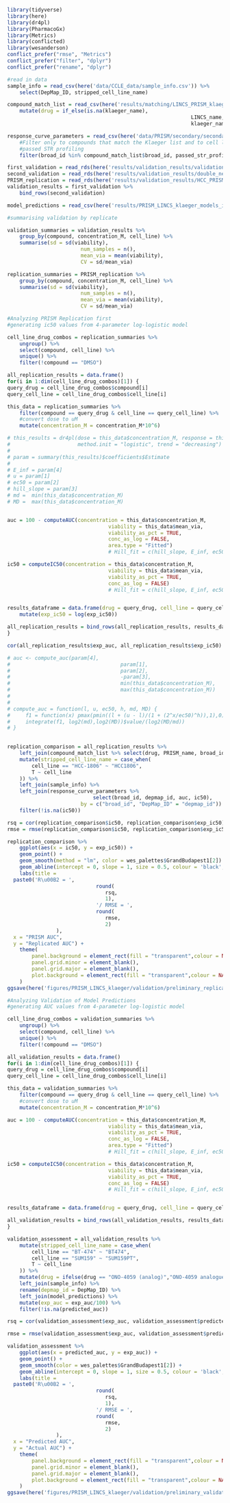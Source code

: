 ```r
library(tidyverse)
library(here)
library(dr4pl)
library(PharmacoGx)
library(Metrics)
library(conflicted)
library(wesanderson)
conflict_prefer("rmse", "Metrics")
conflict_prefer("filter", "dplyr")
conflict_prefer("rename", "dplyr")
```

```r
#read in data 
sample_info = read_csv(here('data/CCLE_data/sample_info.csv')) %>% 
	select(DepMap_ID, stripped_cell_line_name)

compound_match_list = read_csv(here('results/matching/LINCS_PRISM_klaeger_combined_drug_matches_final.csv')) %>% 
	mutate(drug = if_else(is.na(klaeger_name),
															LINCS_name, 
															klaeger_name))

response_curve_parameters = read_csv(here('data/PRISM/secondary/secondary-screen-dose-response-curve-parameters.csv')) %>% 
	#Filter only to compounds that match the Klaeger list and to cell lines that
	#passed STR profiling
	filter(broad_id %in% compound_match_list$broad_id, passed_str_profiling, !is.na(ic50))

first_validation = read_rds(here('results/validation_results/validation_screen.rds'))
second_validation = read_rds(here('results/validation_results/double_negative_validation_screen.rds'))
PRISM_replication = read_rds(here('results/validation_results/HCC_PRISM_replication_screen.rds'))
validation_results = first_validation %>% 
	bind_rows(second_validation) 

model_predictions = read_csv(here('results/PRISM_LINCS_klaeger_models_ic50/final_model_predictions.csv'))

```

```r
#summarising validation by replicate 

validation_summaries = validation_results %>% 
	group_by(compound, concentration_M, cell_line) %>%
	summarise(sd = sd(viability),
						num_samples = n(),
						mean_via = mean(viability),
						CV = sd/mean_via)

replication_summaries = PRISM_replication %>% 
	group_by(compound, concentration_M, cell_line) %>%
	summarise(sd = sd(viability),
						num_samples = n(),
						mean_via = mean(viability),
						CV = sd/mean_via)
```

```r
#Analyzing PRISM Replication first 
#generating ic50 values from 4-parameter log-logistic model

cell_line_drug_combos = replication_summaries %>%
	ungroup() %>% 
	select(compound, cell_line) %>% 
	unique() %>% 
	filter(!compound == "DMSO")

all_replication_results = data.frame()
for(i in 1:dim(cell_line_drug_combos)[1]) {
query_drug = cell_line_drug_combos$compound[i]
query_cell_line = cell_line_drug_combos$cell_line[i]

this_data = replication_summaries %>% 
	filter(compound == query_drug & cell_line == query_cell_line) %>% 
	#convert dose to uM
	mutate(concentration_M = concentration_M*10^6)

# this_results = dr4pl(dose = this_data$concentration_M, response = this_data$mean_via,
#                      method.init = "logistic", trend = "decreasing")
# 
# param = summary(this_results)$coefficients$Estimate
# 
# E_inf = param[4]
# u = param[1]
# ec50 = param[2]
# hill_slope = param[3]
# md =  min(this_data$concentration_M)
# MD =  max(this_data$concentration_M)


auc = 100 - computeAUC(concentration = this_data$concentration_M,
								 viability = this_data$mean_via,
								 viability_as_pct = TRUE,
								 conc_as_log = FALSE,
								 area.type = "Fitted")
								 # Hill_fit = c(hill_slope, E_inf, ec50))

ic50 = computeIC50(concentration = this_data$concentration_M,
								 viability = this_data$mean_via,
								 viability_as_pct = TRUE,
								 conc_as_log = FALSE)
								 # Hill_fit = c(hill_slope, E_inf, ec50)) 


results_dataframe = data.frame(drug = query_drug, cell_line = query_cell_line, exp_auc = auc, exp_ic50 = ic50) %>% 
	mutate(exp_ic50 = log(exp_ic50))

all_replication_results = bind_rows(all_replication_results, results_dataframe) 
}

cor(all_replication_results$exp_auc, all_replication_results$exp_ic50)

# auc <- compute_auc(param[4], 
# 									 param[1],
# 									 param[2],
# 									 -param[3],
# 									 min(this_data$concentration_M),
# 									 max(this_data$concentration_M))
#     
# 
# compute_auc = function(l, u, ec50, h, md, MD) {
#     f1 = function(x) pmax(pmin((l + (u - l)/(1 + (2^x/ec50)^h)),1),0)
#     integrate(f1, log2(md),log2(MD))$value/(log2(MD/md))
# }
   

```

```r
replication_comparison = all_replication_results %>% 
	left_join(compound_match_list %>% select(drug, PRISM_name, broad_id)) %>% 
	mutate(stripped_cell_line_name = case_when(
		cell_line == "HCC-1806" ~ "HCC1806",
		T ~ cell_line
	)) %>% 
	left_join(sample_info) %>% 
	left_join(response_curve_parameters %>% 
							select(broad_id, depmap_id, auc, ic50),
						by = c("broad_id", "DepMap_ID" = "depmap_id")) %>% 
	filter(!is.na(ic50))

rsq = cor(replication_comparison$ic50, replication_comparison$exp_ic50)^2
rmse = rmse(replication_comparison$ic50, replication_comparison$exp_ic50)

replication_comparison %>% 
	ggplot(aes(x = ic50, y = exp_ic50)) +
	geom_point() +
	geom_smooth(method = "lm", color = wes_palettes$GrandBudapest1[2]) +
	geom_abline(intercept = 0, slope = 1, size = 0.5, colour = 'black', linetype = 3) +
	labs(title = 
  paste0('R\u00B2 = ',
			 				 round(
			 				 	rsq,
			 				 	1),
			 				 '/ RMSE = ',
			 				 round(
			 				 	rmse,
			 				 	2)
			 	), 
  x = "PRISM AUC",
  y = "Replicated AUC") +
	theme(
		panel.background = element_rect(fill = "transparent",colour = NA),
		panel.grid.minor = element_blank(), 
		panel.grid.major = element_blank(),
		plot.background = element_rect(fill = "transparent",colour = NA)
	)
ggsave(here('figures/PRISM_LINCS_klaeger/validation/preliminary_replication_assessment.png'), height = 10, width = 9.5, units = "cm")
```

```r
#Analyzing Validation of Model Predictions 
#generating AUC values from 4-parameter log-logistic model

cell_line_drug_combos = validation_summaries %>%
	ungroup() %>% 
	select(compound, cell_line) %>% 
	unique() %>% 
	filter(!compound == "DMSO")

all_validation_results = data.frame()
for(i in 1:dim(cell_line_drug_combos)[1]) {
query_drug = cell_line_drug_combos$compound[i]
query_cell_line = cell_line_drug_combos$cell_line[i]

this_data = validation_summaries %>% 
	filter(compound == query_drug & cell_line == query_cell_line) %>% 
	#convert dose to uM
	mutate(concentration_M = concentration_M*10^6)

auc = 100 - computeAUC(concentration = this_data$concentration_M,
								 viability = this_data$mean_via,
								 viability_as_pct = TRUE,
								 conc_as_log = FALSE,
								 area.type = "Fitted")
								 # Hill_fit = c(hill_slope, E_inf, ec50))

ic50 = computeIC50(concentration = this_data$concentration_M,
								 viability = this_data$mean_via,
								 viability_as_pct = TRUE,
								 conc_as_log = FALSE)
								 # Hill_fit = c(hill_slope, E_inf, ec50)) 


results_dataframe = data.frame(drug = query_drug, cell_line = query_cell_line, exp_auc = auc, exp_ic50 = ic50)

all_validation_results = bind_rows(all_validation_results, results_dataframe)
}
```

```r
validation_assessment = all_validation_results %>% 
	mutate(stripped_cell_line_name = case_when(
		cell_line == "BT-474" ~ "BT474",
		cell_line == "SUM159" ~ "SUM159PT",
		T ~ cell_line
	)) %>% 
	mutate(drug = ifelse(drug == "ONO-4059 (analog)","ONO-4059 analogue",drug)) %>% 
	left_join(sample_info) %>% 
	rename(depmap_id = DepMap_ID) %>% 
	left_join(model_predictions) %>% 
	mutate(exp_auc = exp_auc/100) %>% 
	filter(!is.na(predicted_auc))

rsq = cor(validation_assessment$exp_auc, validation_assessment$predicted_auc)^2

rmse = rmse(validation_assessment$exp_auc, validation_assessment$predicted_auc)

validation_assessment %>% 
	ggplot(aes(x = predicted_auc, y = exp_auc)) +
	geom_point() +
	geom_smooth(color = wes_palettes$GrandBudapest1[2]) +
	geom_abline(intercept = 0, slope = 1, size = 0.5, colour = 'black', linetype = 3) +
	labs(title = 
  paste0('R\u00B2 = ',
			 				 round(
			 				 	rsq,
			 				 	1),
			 				 '/ RMSE = ',
			 				 round(
			 				 	rmse,
			 				 	2)
			 	), 
  x = "Predicted AUC",
  y = "Actual AUC") +
	theme(
		panel.background = element_rect(fill = "transparent",colour = NA),
		panel.grid.minor = element_blank(), 
		panel.grid.major = element_blank(),
		plot.background = element_rect(fill = "transparent",colour = NA)
	)
ggsave(here('figures/PRISM_LINCS_klaeger/validation/preliminary_validation_assessment.png'), height = 10, width = 9.5, units = "cm")
```

